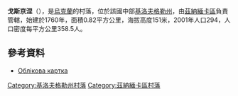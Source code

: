 {{coord|48|44|49|N|32|39|11|E|scale:100000_region:UA|display=title}}

'''戈斯京涅'''（{{lang-uk|Гостинне}}），是[[烏克蘭|烏克蘭]]的村落，位於該國中部[[基洛夫格勒州|基洛夫格勒州]]，由[[茲納緬卡區_(烏克蘭)|茲納緬卡區]]負責管轄，始建於1760年，面積0.82平方公里，海拔高度151米，2001年人口294，人口密度每平方公里358.5人。

==參考資料==
* [http://gska2.rada.gov.ua/pls/z7502/A005?rdat1=30.01.2010&rf7571=16775 Облікова картка]{{dead link|date=2018年3月 |bot=InternetArchiveBot |fix-attempted=yes }}

{{DEFAULTSORT:Гостинне}}
[[Category:基洛夫格勒州村落|Category:基洛夫格勒州村落]]
[[Category:茲納緬卡區村落|Category:茲納緬卡區村落]]


{{Kirovohrad-geo-stub}}